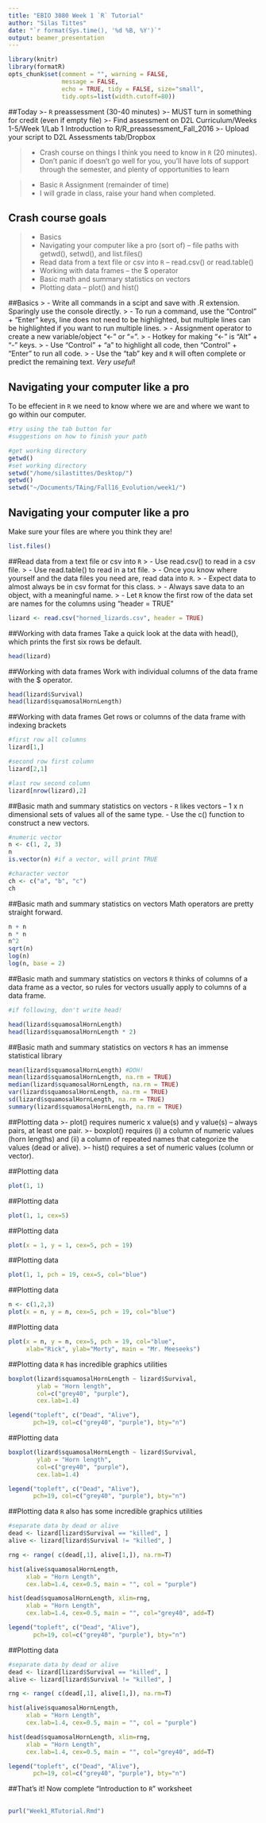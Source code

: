 ```yaml
---
title: "EBIO 3080 Week 1 `R` Tutorial"
author: "Silas Tittes"
date: "`r format(Sys.time(), '%d %B, %Y')`"
output: beamer_presentation
---
```


```r
library(knitr)
library(formatR)
opts_chunk$set(comment = "", warning = FALSE, 
               message = FALSE, 
               echo = TRUE, tidy = FALSE, size="small",
               tidy.opts=list(width.cutoff=80))
```


##Today
>- `R` preassessment (30-40 minutes)
>- MUST turn in something for credit (even if empty file)
>- Find assessment on D2L Curriculum/Weeks 1-5/Week 1/Lab 1 Introduction to   R/R_preassessment_Fall_2016
>- Upload your script to D2L Assessments tab/Dropbox  

>- Crash course on things I think you need to know in `R` (20 minutes).
>- Don't panic if doesn't go well for you, you'll have lots of support through 
the semester, and plenty of opportunities to learn  

>- Basic `R` Assignment (remainder of time)
>- I will grade in class, raise your hand when completed.

## Crash course goals
>- Basics
> - Navigating your computer like a pro (sort of) -- file paths with getwd(), setwd(), and list.files()
> - Read data from a text file or csv into `R` -- read.csv() or read.table()
> - Working with data frames -- the $ operator
> - Basic math and summary statistics on vectors
> - Plotting data -- plot() and hist()


##Basics
> - Write all commands in a scipt and save with .R extension. Sparingly use the console directly.
> - To run a command, use the  "Control" + "Enter" keys, line does not need to be highlighted,
but multiple lines can be highlighted if you want to run multiple lines.
> - Assignment operator to create a new variable/object "<-" or "=". 
> - Hotkey for making "<-" is "Alt" + "-" keys.
> - Use "Control" + "a" to highlight all code, then "Control" + "Enter" to run all code.
> - Use the "tab" key and `R` will often complete or predict the remaining text. *Very useful*!

 

## Navigating your computer like a pro
To be effecient in `R` we need to know where we are and where we want to go within our computer.
```r
#try using the tab button for 
#suggestions on how to finish your path

#get working directory
getwd()
#set working directory
setwd("/home/silastittes/Desktop/")
getwd()
setwd("~/Documents/TAing/Fall16_Evolution/week1/")
```


## Navigating your computer like a pro
Make sure your files are where you think they are!
```r
list.files()
```


##Read data from a text file or csv into `R`
> - Use read.csv() to read in a csv file.
> - Use read.table() to read in a txt file.
> - Once you know where yourself and the data files you need are, read data into `R`.
> - Expect data to almost always be in csv format for this class.
> - Always save data to an object, with a meaningful name.
> - Let `R` know the first row of the data set are names for the columns using "header = TRUE"
```r
lizard <- read.csv("horned_lizards.csv", header = TRUE)
```


##Working with data frames
Take a quick look at the data with head(), which prints
the first six rows be default.
```r
head(lizard)
```


##Working with data frames
Work with individual columns of the data frame with the $ operator.
```r
head(lizard$Survival)
head(lizard$squamosalHornLength)
```


##Working with data frames
Get rows or columns of the data frame with indexing brackets
```r
#first row all columns
lizard[1,]

#second row first column
lizard[2,1]

#last row second column
lizard[nrow(lizard),2]

```


##Basic math and summary statistics on vectors
- `R` likes vectors -- 1 x n dimensional sets of values all of the same type.
- Use the c() function to construct a new vectors.
```r
#numeric vector
n <- c(1, 2, 3)
n
is.vector(n) #if a vector, will print TRUE

#character vector
ch <- c("a", "b", "c")
ch
```


##Basic math and summary statistics on vectors
Math operators are pretty straight forward.
```r
n + n
n * n
n^2
sqrt(n)
log(n)
log(n, base = 2)
```


##Basic math and summary statistics on vectors
`R` thinks of columns of a data frame as a vector, so rules for vectors usually apply to columns of a data frame.   
```r
#if following, don't write head!

head(lizard$squamosalHornLength)
head(lizard$squamosalHornLength * 2)
```


##Basic math and summary statistics on vectors
`R` has an immense statistical library
```r
mean(lizard$squamosalHornLength) #DOH!
mean(lizard$squamosalHornLength, na.rm = TRUE)
median(lizard$squamosalHornLength, na.rm = TRUE)
var(lizard$squamosalHornLength, na.rm = TRUE)
sd(lizard$squamosalHornLength, na.rm = TRUE)
summary(lizard$squamosalHornLength, na.rm = TRUE)
```


##Plotting data
>- plot() requires numeric x value(s) and y value(s) -- always pairs, at least one pair.
>- boxplot() requires (i) a column of numeric values (horn lengths) and (ii) a column of repeated names that categorize the values (dead or alive).
>- hist() requires a set of numeric values (column or vector).


##Plotting data
```r
plot(1, 1)
```

##Plotting data
```r
plot(1, 1, cex=5)
```


##Plotting data
```r
plot(x = 1, y = 1, cex=5, pch = 19)
```


##Plotting data
```r
plot(1, 1, pch = 19, cex=5, col="blue")
```


##Plotting data
```r
n <- c(1,2,3)
plot(x = n, y = n, cex=5, pch = 19, col="blue")
```


##Plotting data
```r
plot(x = n, y = n, cex=5, pch = 19, col="blue",
     xlab="Rick", ylab="Morty", main = "Mr. Meeseeks")
```


##Plotting data
`R` has incredible graphics utilities
```r
boxplot(lizard$squamosalHornLength ~ lizard$Survival, 
        ylab = "Horn length",
        col=c("grey40", "purple"),
        cex.lab=1.4)

legend("topleft", c("Dead", "Alive"), 
       pch=19, col=c("grey40", "purple"), bty="n")
```


##Plotting data
```r
boxplot(lizard$squamosalHornLength ~ lizard$Survival, 
        ylab = "Horn length",
        col=c("grey40", "purple"),
        cex.lab=1.4)

legend("topleft", c("Dead", "Alive"), 
       pch=19, col=c("grey40", "purple"), bty="n")
```


##Plotting data
`R` also has some incredible graphics utilities
```r
#separate data by dead or alive
dead <- lizard[lizard$Survival == "killed", ]
alive <- lizard[lizard$Survival != "killed", ]

rng <- range( c(dead[,1], alive[1,]), na.rm=T)

hist(alive$squamosalHornLength,
     xlab = "Horn Length",
     cex.lab=1.4, cex=0.5, main = "", col = "purple")

hist(dead$squamosalHornLength, xlim=rng,
     xlab = "Horn Length",
     cex.lab=1.4, cex=0.5, main = "", col="grey40", add=T)

legend("topleft", c("Dead", "Alive"), 
       pch=19, col=c("grey40", "purple"), bty="n")

```


##Plotting data
```r
#separate data by dead or alive
dead <- lizard[lizard$Survival == "killed", ]
alive <- lizard[lizard$Survival != "killed", ]

rng <- range( c(dead[,1], alive[1,]), na.rm=T)

hist(alive$squamosalHornLength,
     xlab = "Horn Length",
     cex.lab=1.4, cex=0.5, main = "", col = "purple")

hist(dead$squamosalHornLength, xlim=rng,
     xlab = "Horn Length",
     cex.lab=1.4, cex=0.5, main = "", col="grey40", add=T)

legend("topleft", c("Dead", "Alive"), 
       pch=19, col=c("grey40", "purple"), bty="n")

```



##That's it!
Now complete "Introduction to `R`" worksheet


## 

```r
purl("Week1_RTutorial.Rmd")
```

